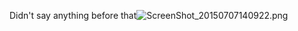 Didn't say anything before that[[File:ScreenShot_20150707140922.png|thumb]]<ac_metadata title="My first chat ban also has a great reason"> </ac_metadata>